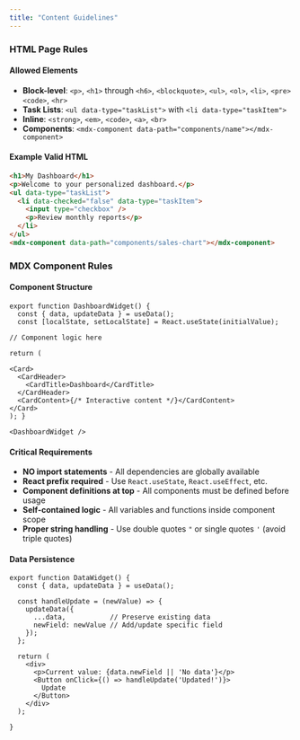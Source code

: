 ```yaml
---
title: "Content Guidelines"
---
```


### **HTML Page Rules**

#### **Allowed Elements**

- **Block-level**: `<p>`, `<h1>` through `<h6>`, `<blockquote>`, `<ul>`, `<ol>`, `<li>`, `<pre><code>`, `<hr>`
- **Task Lists**: `<ul data-type="taskList">` with `<li data-type="taskItem">`
- **Inline**: `<strong>`, `<em>`, `<code>`, `<a>`, `<br>`
- **Components**: `<mdx-component data-path="components/name"></mdx-component>`

#### **Example Valid HTML**

```html
<h1>My Dashboard</h1>
<p>Welcome to your personalized dashboard.</p>
<ul data-type="taskList">
  <li data-checked="false" data-type="taskItem">
    <input type="checkbox" />
    <p>Review monthly reports</p>
  </li>
</ul>
<mdx-component data-path="components/sales-chart"></mdx-component>
```

### **MDX Component Rules**

#### **Component Structure**

```mdx
export function DashboardWidget() {
  const { data, updateData } = useData();
  const [localState, setLocalState] = React.useState(initialValue);

// Component logic here

return (

<Card>
  <CardHeader>
    <CardTitle>Dashboard</CardTitle>
  </CardHeader>
  <CardContent>{/* Interactive content */}</CardContent>
</Card>
); }

<DashboardWidget />
```

#### **Critical Requirements**

- **NO import statements** - All dependencies are globally available
- **React prefix required** - Use `React.useState`, `React.useEffect`, etc.
- **Component definitions at top** - All components must be defined before usage
- **Self-contained logic** - All variables and functions inside component scope
- **Proper string handling** - Use double quotes `"` or single quotes `'` (avoid triple quotes)

#### **Data Persistence**

```mdx
export function DataWidget() {
  const { data, updateData } = useData();
  
  const handleUpdate = (newValue) => {
    updateData({
      ...data,           // Preserve existing data
      newField: newValue // Add/update specific field
    });
  };
  
  return (
    <div>
      <p>Current value: {data.newField || 'No data'}</p>
      <Button onClick={() => handleUpdate('Updated!')}>
        Update
      </Button>
    </div>
  );

}
```
